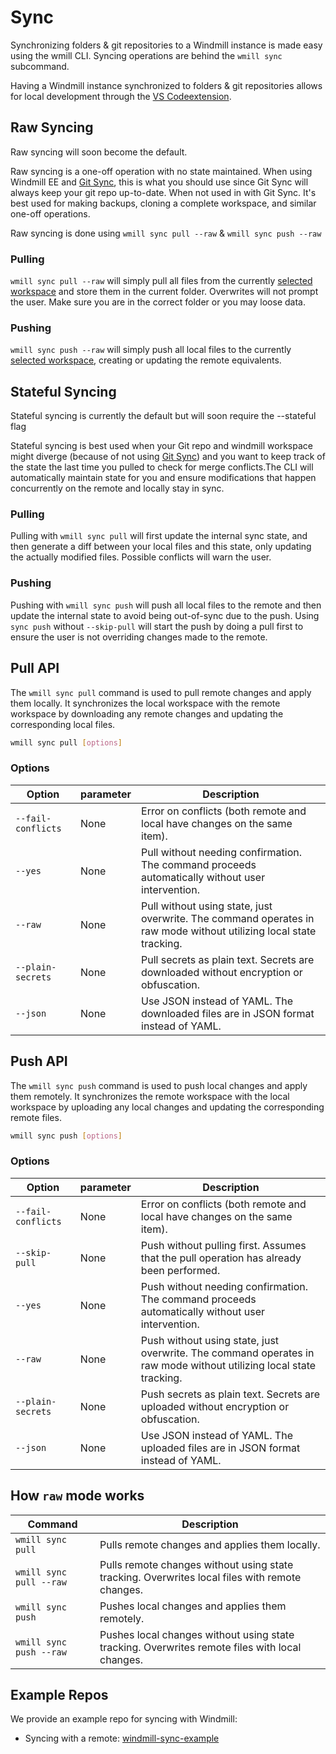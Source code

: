 
# Sync

Synchronizing folders & git repositories to a Windmill instance is made easy
using the wmill CLI. Syncing operations are behind the `wmill sync` subcommand.

Having a Windmill instance synchronized to folders & git repositories allows for
local development through the [VS Codeextension](../../cli_local_dev/1_vscode-extension/index.mdx).

<div class="grid grid-cols-2 gap-6 mb-4">
	<DocCard
		title="VS Code Extension"
		description="Build scripts and flows in the comfort of your VS Code Editor, while leveraging Windmill UIs for test & flows edition."
		href="/docs/cli_local_dev/vscode-extension"
	/>
</div>

## Raw Syncing

Raw syncing will soon become the default.

Raw syncing is a one-off operation with no state maintained. When using Windmill EE and [Git Sync](../11_git_sync/index.mdx),
this is what you should use since Git Sync will always keep your git repo up-to-date.
When not used in with Git Sync. It's best used for
making backups, cloning a complete workspace, and similar one-off operations.

Raw syncing is done using `wmill sync pull --raw` & `wmill sync push --raw`

### Pulling

`wmill sync pull --raw` will simply pull all files from the currently
[selected workspace](./workspace-management.md#selected-workspace) and store
them in the current folder. Overwrites will not prompt the user. Make sure you
are in the correct folder or you may loose data.

### Pushing

`wmill sync push --raw` will simply push all local files to the currently
[selected workspace](./workspace-management.md#selected-workspace), creating or
updating the remote equivalents.

## Stateful Syncing

Stateful syncing is currently the default but will soon require the --stateful flag

Stateful syncing is best used when your Git repo and windmill workspace might diverge (because of not using [Git Sync](../11_git_sync/index.mdx))
and you want to keep track of the state the last time you pulled to check for merge conflicts.The CLI will automatically
maintain state for you and ensure modifications that happen concurrently on the remote and locally stay in sync.

### Pulling

Pulling with `wmill sync pull` will first update the internal sync state, and then
generate a diff between your local files and this state, only updating the
actually modified files. Possible conflicts will warn the user.

### Pushing

Pushing with `wmill sync push` will push all local files to the remote and then update the internal state to avoid being out-of-sync due to the push.
Using `sync push` without `--skip-pull` will start the push by doing a pull first to ensure the user is not
overriding changes made to the remote.

## Pull API

The `wmill sync pull` command is used to pull remote changes and apply them locally. It synchronizes the local workspace with the remote workspace by downloading any remote changes and updating the corresponding local files.

```bash
wmill sync pull [options]
```

### Options

| Option             | parameter | Description                                                                                                        |
| ------------------ | --------- | ------------------------------------------------------------------------------------------------------------------ |
| `--fail-conflicts` | None      | Error on conflicts (both remote and local have changes on the same item).                                          |
| `--yes`            | None      | Pull without needing confirmation. The command proceeds automatically without user intervention.                   |
| `--raw`            | None      | Pull without using state, just overwrite. The command operates in raw mode without utilizing local state tracking. |
| `--plain-secrets`  | None      | Pull secrets as plain text. Secrets are downloaded without encryption or obfuscation.                              |
| `--json`           | None      | Use JSON instead of YAML. The downloaded files are in JSON format instead of YAML.                                 |

## Push API

The `wmill sync push` command is used to push local changes and apply them remotely. It synchronizes the remote workspace with the local workspace by uploading any local changes and updating the corresponding remote files.

```bash
wmill sync push [options]
```

### Options

| Option             | parameter | Description                                                                                                        |
| ------------------ | --------- | ------------------------------------------------------------------------------------------------------------------ |
| `--fail-conflicts` | None      | Error on conflicts (both remote and local have changes on the same item).                                          |
| `--skip-pull`      | None      | Push without pulling first. Assumes that the pull operation has already been performed.                            |
| `--yes`            | None      | Push without needing confirmation. The command proceeds automatically without user intervention.                   |
| `--raw`            | None      | Push without using state, just overwrite. The command operates in raw mode without utilizing local state tracking. |
| `--plain-secrets`  | None      | Push secrets as plain text. Secrets are uploaded without encryption or obfuscation.                                |
| `--json`           | None      | Use JSON instead of YAML. The uploaded files are in JSON format instead of YAML.                                   |

## How `raw` mode works

| Command                 | Description                                                                                    |
| ----------------------- | ---------------------------------------------------------------------------------------------- |
| `wmill sync pull`       | Pulls remote changes and applies them locally.                                                 |
| `wmill sync pull --raw` | Pulls remote changes without using state tracking. Overwrites local files with remote changes. |
| `wmill sync push`       | Pushes local changes and applies them remotely.                                                |
| `wmill sync push --raw` | Pushes local changes without using state tracking. Overwrites remote files with local changes. |

## Example Repos

We provide an example repo for syncing with Windmill:

- Syncing with a remote:
  [windmill-sync-example](https://github.com/windmill-labs/windmill-sync-example)
